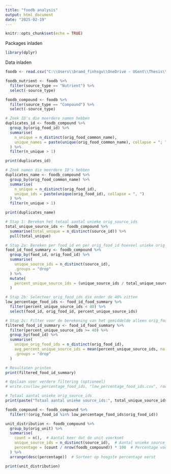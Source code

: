 ```yaml
---
title: "foodb analysis"
output: html_document
date: "2025-02-19"
---
```


```r
knitr::opts_chunk$set(echo = TRUE)
```

Packages inladen

```r
library(dplyr)
```
Data inladen

```r
foodb <- read.csv("C:\\Users\\bramd_finhsgu\\OneDrive - UGent\\Thesis\\Thesis_scripts\\Masterthesis_2425_Bram_Duthoo\\scripts\\foodb\\foodb_data.csv", header = TRUE)

foodb_nutrient <- foodb %>%
  filter(source_type == "Nutrient") %>%
  select(-source_type)

foodb_compound <- foodb %>%
  filter(source_type == "Compound") %>%
  select(-source_type)
```


```r
# Zoek ID's die meerdere namen hebben
duplicates_id <- foodb_compound %>%
  group_by(orig_food_id) %>%
  summarise(
    n_unique = n_distinct(orig_food_common_name),
    unique_names = paste(unique(orig_food_common_name), collapse = "; ")
  ) %>%
  filter(n_unique > 1)

print(duplicates_id)

# Zoek namen die meerdere ID's hebben
duplicates_name <- foodb_compound %>%
  group_by(orig_food_common_name) %>%
  summarise(
    n_unique = n_distinct(orig_food_id),
    unique_ids = paste(unique(orig_food_id), collapse = ", ")
  ) %>%
  filter(n_unique > 1)

print(duplicates_name)
```

```r
# Stap 1: Bereken het totaal aantal unieke orig_source_ids
total_unique_source_ids <- foodb_compound %>%
  summarise(total_unique = n_distinct(source_id)) %>%
  pull(total_unique)

# Stap 2a: Bereken per food_id en per orig_food_id hoeveel unieke orig_source_ids er zijn
food_id_food_summary <- foodb_compound %>%
  group_by(food_id, orig_food_id) %>%
  summarise(
    unique_source_ids = n_distinct(source_id),
    .groups = "drop"
  ) %>%
  mutate(
    percent_unique_source_ids = (unique_source_ids / total_unique_source_ids) * 100
  )

# Stap 2b: Selecteer orig_food_ids die onder de 40% zitten
low_percentage_food_ids <- food_id_food_summary %>%
  filter(percent_unique_source_ids < 40) %>%
  select(food_id, orig_food_id, percent_unique_source_ids)

# Stap 2c: Filter voor de berekening van het gemiddelde alleen orig_food_ids met ≥ 40% gebruik van orig_source_id
filtered_food_id_summary <- food_id_food_summary %>%
  filter(percent_unique_source_ids >= 40) %>%
  group_by(food_id) %>%
  summarise(
    unique_orig_food_ids = n_distinct(orig_food_id),
    avg_percent_unique_source_ids = mean(percent_unique_source_ids, na.rm = TRUE),
    .groups = "drop"
  )

# Resultaten printen
print(filtered_food_id_summary)

# Opslaan voor verdere filtering (optioneel)
# write.csv(low_percentage_food_ids, "low_percentage_food_ids.csv", row.names = FALSE)

# Totaal aantal unieke orig_source_ids
print(paste("Totaal aantal unieke source_ids:", total_unique_source_ids))
```

```r
foodb_compound <- foodb_compound %>%
  filter(!(orig_food_id %in% low_percentage_food_ids$orig_food_id))
```

```r
unit_distribution <- foodb_compound %>%
  group_by(orig_unit) %>%
  summarise(
    count = n(),  # Aantal keer dat de unit voorkomt
    unique_source_ids = n_distinct(source_id),  # Aantal unieke source_id's binnen de unit
    percentage = (count / nrow(foodb_compound)) * 100  # Percentage voorkomen van de unit
  ) %>%
  arrange(desc(percentage))  # Sorteer op hoogste percentage eerst

print(unit_distribution)
```


